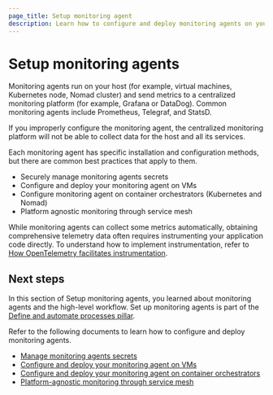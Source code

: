 ```yaml
---
page_title: Setup monitoring agent
description: Learn how to configure and deploy monitoring agents on your infrastructure and services.
---
```


# Setup monitoring agents

Monitoring agents run on your host (for example, virtual machines, Kubernetes node, Nomad cluster) and send metrics to a centralized monitoring platform (for example, Grafana or DataDog). Common monitoring agents include Prometheus, Telegraf, and StatsD.

If you improperly configure the monitoring agent, the centralized monitoring platform will not be able to collect data for the host and all its services.

Each monitoring agent has specific installation and configuration methods, but there are common best practices that apply to them.

  - Securely manage monitoring agents secrets
  - Configure and deploy your monitoring agent on VMs
  - Configure monitoring agent on container orchestrators (Kubernetes and Nomad)
  - Platform agnostic monitoring through service mesh

<Tip> 

While monitoring agents can collect some metrics automatically, obtaining comprehensive telemetry data often requires instrumenting your application code directly. To understand how to implement instrumentation, refer to [How OpenTelemetry facilitates instrumentation](https://opentelemetry.io/docs/concepts/instrumentation/).
 
</Tip>

## Next steps

In this section of Setup monitoring agents, you learned about monitoring agents and the high-level workflow. Set up monitoring agents is part of the [Define and automate processes pillar](/well-architected-framework/define-and-automate-processes).

Refer to the following documents to learn how to configure and deploy monitoring agents.

- [Manage monitoring agents secrets](/well-architected-framework/define-and-automate-processes/monitor/setup-monitoring-agents/manage-secrets)
- [Configure and deploy your monitoring agent on VMs](/well-architected-framework/define-and-automate-processes/monitor/setup-monitoring-agents/vm)
- [Configure and deploy your monitoring agent on container orchestrators](/well-architected-framework/define-and-automate-processes/monitor/setup-monitoring-agents/containers)
- [Platform-agnostic monitoring through service mesh](/well-architected-framework/define-and-automate-processes/monitor/setup-monitoring-agents/service-mesh)